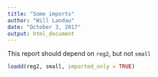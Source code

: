 ```yaml
---
title: "Some imports"
author: "Will Landau"
date: "October 3, 2017"
output: html_document
---
```


This report should depend on `reg2`, but not `small`

```r
loadd(reg2, small, imported_only = TRUE)
```
